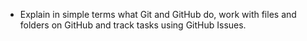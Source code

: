 -   Explain in simple terms what Git and GitHub do, work with files
    and folders on GitHub and track tasks using GitHub Issues.
